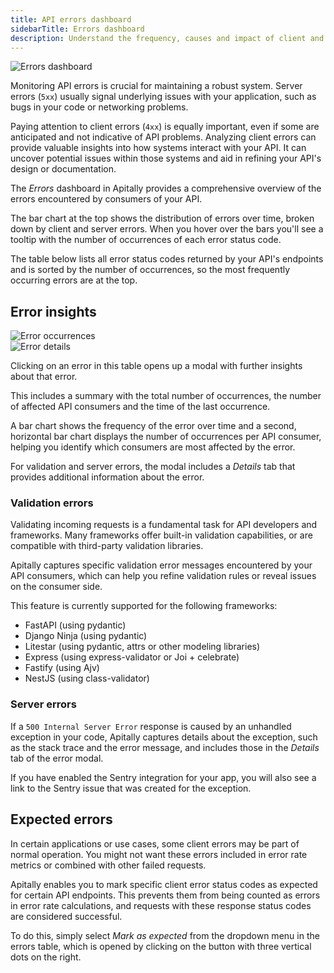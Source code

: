 ```yaml
---
title: API errors dashboard
sidebarTitle: Errors dashboard
description: Understand the frequency, causes and impact of client and server errors.
---
```


<Card>
  <div style={{ margin: "-1.25rem -1.5rem" }}>
    <img src="https://assets.apitally.io/docs/errors.webp" alt="Errors dashboard" />
  </div>
</Card>


Monitoring API errors is crucial for maintaining a robust system.
Server errors (`5xx`) usually signal underlying issues with your application, such as bugs in your code or networking problems.

Paying attention to client errors (`4xx`) is equally important, even if some are anticipated and not indicative of API problems.
Analyzing client errors can provide valuable insights into how systems interact with your API.
It can uncover potential issues within those systems and aid in refining your API's design or documentation.

The *Errors* dashboard in Apitally provides a comprehensive overview of the errors encountered by consumers of your API.

The bar chart at the top shows the distribution of errors over time, broken down by client and server errors.
When you hover over the bars you'll see a tooltip with the number of occurrences of each error status code.

The table below lists all error status codes returned by your API's endpoints and is sorted by the number of occurrences, so the most frequently occurring errors are at the top.

## Error insights

<CardGroup cols={2}>
  <Card>
    <div style={{ margin: "-1.25rem -1.5rem" }}>
      <img src="https://assets.apitally.io/docs/error-occurrences.webp" alt="Error occurrences" />
    </div>
  </Card>
  <Card>
    <div style={{ margin: "-1.25rem -1.5rem" }}>
      <img src="https://assets.apitally.io/docs/error-details.webp" alt="Error details" />
    </div>
  </Card>
</CardGroup>

Clicking on an error in this table opens up a modal with further insights about that error.

This includes a summary with the total number of occurrences, the number of affected API consumers and the time of the last occurrence.

A bar chart shows the frequency of the error over time and a second, horizontal bar chart displays the number of occurrences per API consumer, helping you identify which consumers are most affected by the error.

For validation and server errors, the modal includes a *Details* tab that provides additional information about the error.

### Validation errors

Validating incoming requests is a fundamental task for API developers and frameworks.
Many frameworks offer built-in validation capabilities, or are compatible with third-party validation libraries.

Apitally captures specific validation error messages encountered by your API consumers, which can help you refine validation rules or reveal issues on the consumer side.

This feature is currently supported for the following frameworks:

- FastAPI (using pydantic)
- Django Ninja (using pydantic)
- Litestar (using pydantic, attrs or other modeling libraries)
- Express (using express-validator or Joi + celebrate)
- Fastify (using Ajv)
- NestJS (using class-validator)

### Server errors

If a `500 Internal Server Error` response is caused by an unhandled exception in your code, Apitally captures details about the exception, such as the stack trace and the error message, and includes those in the *Details* tab of the error modal.

If you have enabled the Sentry integration for your app, you will also see a link to the Sentry issue that was created for the exception.

## Expected errors

In certain applications or use cases, some client errors may be part of normal operation.
You might not want these errors included in error rate metrics or combined with other failed requests.

Apitally enables you to mark specific client error status codes as expected for certain API endpoints.
This prevents them from being counted as errors in error rate calculations, and requests with these response status codes are considered successful.

To do this, simply select *Mark as expected* from the dropdown menu in the errors table, which is opened by clicking on the button with three vertical dots on the right.
